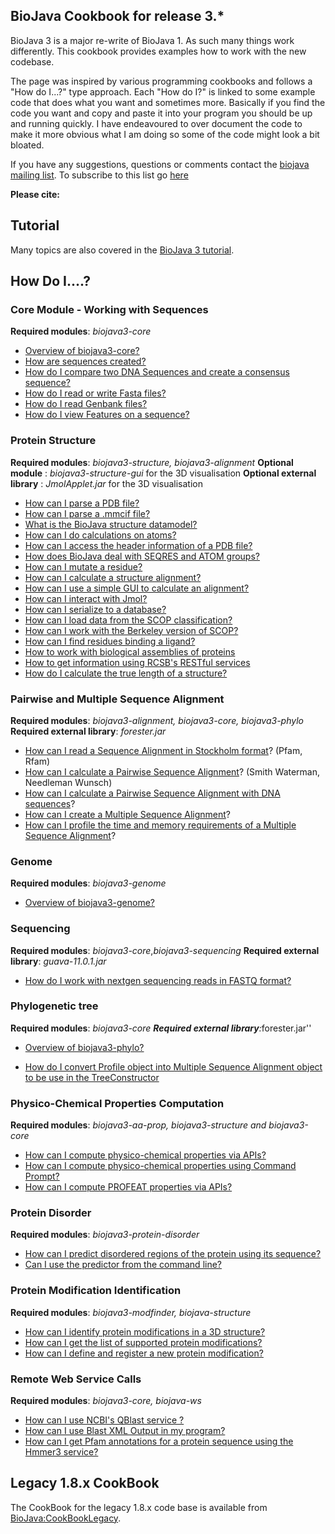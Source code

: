 == BioJava Cookbook for release 3.*==

BioJava 3 is a major re-write of BioJava 1. As such many things work differently. This cookbook provides examples how to work with the new codebase.

The page was inspired by various programming cookbooks and follows a "How do I...?" type approach. Each "How do I?" is linked to some example code that does what you want and sometimes more. Basically if you find the code you want and copy and paste it into your program you should be up and running quickly. I have endeavoured to over document the code to make it more obvious what I am doing so some of the code might look a bit bloated.

If you have any suggestions, questions or comments contact the [mailto:biojava-l@biojava.org biojava mailing list]. To subscribe to this list go [http://biojava.org/mailman/listinfo/biojava-l here]

'''Please cite:'''

{{Reference2012}}

== Tutorial ==

Many topics are also covered in the [https://github.com/biojava/biojava3-tutorial BioJava 3 tutorial].

== How Do I....? ==

===  Core Module - Working with Sequences ===
'''Required modules''': ''biojava3-core''
* [[BioJava:CookBook:Core:Overview|Overview of biojava3-core?]]
* [[BioJava:CookBook:Core:Sequences|How are sequences created?]]
* [[BioJava:CookBook:Core:SequenceCompare|How do I compare two DNA Sequences and create a consensus sequence?]]
* [[BioJava:CookBook:Core:FastaReadWrite|How do I read or write Fasta files?]]
* [[BioJava:CookBook:Core:GenbankRead|How do I read Genbank files?]]
* [[BioJava:CookBook:Core:SequenceFeaturePanel|How do I view Features on a sequence?]]

=== Protein Structure ===

'''Required modules''': ''biojava3-structure,  biojava3-alignment'' 
'''Optional module''' : ''biojava3-structure-gui'' for the 3D visualisation
'''Optional external library''' : ''JmolApplet.jar'' for the 3D visualisation

* [[BioJava:CookBook:PDB:read3.0|How can I parse a PDB file?]]
* [[BioJava:CookBook:PDB:mmcif|How can I parse a .mmcif file?]]
* [[BioJava:CookBook:PDB:datamodel|What is the BioJava structure datamodel?]]
* [[BioJava:CookBook:PDB:atomsCalc|How can I do calculations on atoms?]]
* [[BioJava:CookBook:PDB:header|How can I access the header information of a PDB file?]]
* [[BioJava:CookBook:PDB:seqres|How does BioJava deal with SEQRES and ATOM groups?]]
* [[BioJava:CookBook:PDB:mutate|How can I mutate a residue?]]
* [[BioJava:CookBook:PDB:align|How can I calculate a structure alignment?]]
* [[BioJava:CookBook:PDB:alignGUI|How can I use a simple GUI to calculate an alignment?]]
* [[BioJava:CookBook:PDB:Jmol|How can I interact with Jmol?]]
* [[BioJava:CookBook:PDB:hibernate|How can I serialize to a database?]]
* [[BioJava:CookBook:PDB:SCOP|How can I load data from the SCOP classification?]]
* [[BioJava:CookBook:PDBP:BerkeleySCOP|How can I work with the Berkeley version of SCOP?]]
* [[BioJava:CookBook:PDB:ligands|How can I find residues binding a ligand?]]
* [[BioJava:CookBook:PDB:bioassembly|How to work with biological assemblies of proteins]]
* [[BioJava:CookBook:PDB:restful|How to get information using RCSB's RESTful services]]
* [[BioJava:CookBook:PDB:restful|How do I calculate the true length of a structure?]]

=== Pairwise and Multiple Sequence Alignment  ===

'''Required modules''': ''biojava3-alignment, biojava3-core,  biojava3-phylo''
'''Required external library''': ''forester.jar''

* [[BioJava:CookBook3:Stockholm|How can I read a Sequence Alignment in Stockholm format]]? (Pfam, Rfam)
* [[BioJava:CookBook3:PSA|How can I calculate a Pairwise Sequence Alignment]]? (Smith Waterman, Needleman Wunsch)
* [[BioJava:CookBook3:PSA_DNA|How can I calculate a Pairwise Sequence Alignment with DNA sequences]]?
* [[BioJava:CookBook3:MSA|How can I create a Multiple Sequence Alignment]]?
* [[BioJava:CookBook3:MSAProfiler|How can I profile the time and memory requirements of a Multiple Sequence Alignment]]?

=== Genome ===
'''Required modules''': ''biojava3-genome''
* [[BioJava:CookBook:genome:Overview|Overview of biojava3-genome?]]


=== Sequencing ===

'''Required modules''': ''biojava3-core'',''biojava3-sequencing''
'''Required external library''': ''guava-11.0.1.jar''

* [[Biojava:CookBook3:FASTQ|How do I work with nextgen sequencing reads in FASTQ format?]]


=== Phylogenetic tree ===

'''Required modules''': ''biojava3-core 
'''Required external library''': ''forester.jar''

* [[BioJava:CookBook:Phylo:Overview|Overview of biojava3-phylo?]]

*[[BioJava:CookBook:Phylo:ProfileToMSA|How do I convert Profile object into Multiple Sequence Alignment object to be use in the TreeConstructor]]


=== Physico-Chemical Properties Computation ===
'''Required modules''': ''biojava3-aa-prop, biojava3-structure and biojava3-core'' 
* [[BioJava:CookBook:AAPROP:main|How can I compute physico-chemical properties via APIs?]]
* [[BioJava:CookBook:AAPROP:commandprompt|How can I compute physico-chemical properties using Command Prompt?]]
* [[BioJava:CookBook:AAPROP:profeat|How can I compute PROFEAT properties via APIs?]]


=== Protein Disorder  ===
'''Required modules''': ''biojava3-protein-disorder''
* [[BioJava:CookBook3:ProteinDisorder|How can I predict disordered regions of the protein using its sequence?]]
* [[BioJava:CookBook3:ProteinDisorderCLI|Can I use the predictor from the command line?]]


=== Protein Modification Identification ===

'''Required modules''': ''biojava3-modfinder, biojava-structure''

* [[BioJava:CookBook3:ModFinder|How can I identify protein modifications in a 3D structure?]]
* [[BioJava:CookBook3:SupportedProtMod|How can I get the list of supported protein modifications?]]
* [[BioJava:CookBook3:AddProtMod|How can I define and register a new protein modification?]]

=== Remote Web Service Calls ===

'''Required modules''': ''biojava3-core, biojava-ws''

* [[BioJava:CookBook3:NCBIQBlastService|How can I use NCBI's QBlast service ?]]
* [[BioJava:CookBook3:ParsingBlastXMLOutput|How can I use Blast XML Output in my program?]]
* [[BioJava:CookBook3:HmmerService|How can I get Pfam annotations for a protein sequence using the Hmmer3 service?]]

== Legacy 1.8.x CookBook ==

The CookBook for the legacy 1.8.x code base is available from [[BioJava:CookBookLegacy]].